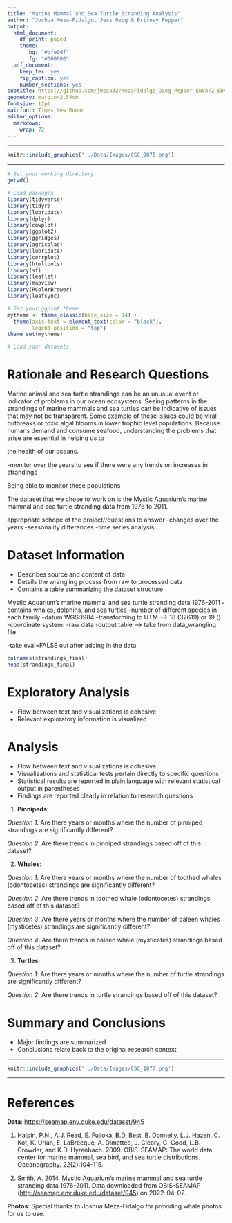 ```yaml
---
title: "Marine Mammal and Sea Turtle Stranding Analysis"
author: "Joshua Meza-Fidalgo, Jess Ozog & Britney Pepper"
output:
  html_document:
    df_print: paged
    theme:
       bg: "#bfe6df"
       fg: "#000000"
  pdf_document:
    keep_tex: yes
    fig_caption: yes
    number_sections: yes
subtitle: https://github.com/jmeza32/MezaFidalgo_Ozog_Pepper_ENV872_EDA_FinalProject.git
geometry: margin=2.54cm
fontsize: 12pt
mainfont: Times New Roman
editor_options: 
  markdown: 
    wrap: 72
---
```


------------------------------------------------------------------------

```r
knitr::include_graphics('../Data/Images/CSC_0075.png')

```

------------------------------------------------------------------------

```{=tex}
\newpage
\tableofcontents 
\newpage
\listoftables 
\newpage
\listoffigures 
\newpage
```
```r
# Set your working directory
getwd()

# Load packages
library(tidyverse)
library(tidyr)
library(lubridate)
library(dplyr)
library(cowplot)
library(ggplot2)
library(ggridges)
library(agricolae)
library(lubridate)
library(corrplot)
library(htmltools)
library(sf)
library(leaflet)
library(mapview)
library(RColorBrewer)
library(leafsync)

# Set your ggplot theme
mytheme <- theme_classic(base_size = 14) +
  theme(axis.text = element_text(color = "black"), 
        legend.position = "top")
theme_set(mytheme)

# Load your datasets


```

# Rationale and Research Questions

Marine animal and sea turtle strandings can be an unusual event or
indicator of problems in our ocean ecosystems. Seeing patterns in the
strandings of marine mammals and sea turtles can be indicative of issues
that may not be transparent. Some example of these issues could be viral
outbreaks or toxic algal blooms in lower trophic level populations.
Because humans demand and consume seafood, understanding the problems
that arise are essential in helping us to

the health of our oceans.

-monitor over the years to see if there were any trends on increases in
strandings

Being able to monitor these populations

The dataset that we chose to work on is the Mystic Aquarium's marine
mammal and sea turtle stranding data from 1976 to 2011.

appropriate schope of the project//questions to answer -changes over the
years -seasonality differences -time series analysis

\newpage

# Dataset Information

-   Describes source and content of data
-   Details the wrangling process from raw to processed data
-   Contains a table summarizing the dataset structure

Mystic Aquarium's marine mammal and sea turtle stranding data 1976-2011
-contains whales, dolphins, and sea turtles -number of different species
in each family -datum WGS:1984 -transforming to UTM --> 18 (32619) or 19
() -coordinate system: -raw data -output table --> take from
data_wrangling file

-take eval=FALSE out after adding in the data

```r
colnames(strandings_final)
head(strandings_final)

```

\newpage

# Exploratory Analysis

-   Flow between text and visualizations is cohesive
-   Relevant exploratory information is visualized

\newpage

# Analysis

-   Flow between text and visualizations is cohesive
-   Visualizations and statistical tests pertain directly to specific
    questions
-   Statistical results are reported in plain language with relevant
    statistical output in parentheses
-   Findings are reported clearly in relation to research questions

1.  **Pinnipeds**:

*Question 1*: Are there years or months where the number of pinniped
strandings are significantly different?

*Question 2*: Are there trends in pinniped strandings based off of this
dataset?

2.  **Whales**:

*Question 1*: Are there years or months where the number of toothed
whales (odontocetes) strandings are significantly different?

*Question 2*: Are there trends in toothed whale (odontocetes) strandings
based off of this dataset?

*Question 3*: Are there years or months where the number of baleen
whales (mysticetes) strandings are significantly different?

*Question 4*: Are there trends in baleen whale (mysticetes) strandings
based off of this dataset?

3.  **Turtles**:

*Question 1*: Are there years or months where the number of turtle
strandings are significantly different?

*Question 2*: Are there trends in turtle strandings based off of this
dataset?

\newpage

# Summary and Conclusions

-   Major findings are summarized
-   Conclusions relate back to the original research context

\newpage

------------------------------------------------------------------------

```r
knitr::include_graphics('../Data/Images/CSC_1077.png')

```

------------------------------------------------------------------------

# References

**Data**: <https://seamap.env.duke.edu/dataset/945>

1.  Halpin, P.N., A.J. Read, E. Fujioka, B.D. Best, B. Donnelly, L.J.
    Hazen, C. Kot, K. Urian, E. LaBrecque, A. Dimatteo, J. Cleary, C.
    Good, L.B. Crowder, and K.D. Hyrenbach. 2009. OBIS-SEAMAP: The world
    data center for marine mammal, sea bird, and sea turtle
    distributions. Oceanography. 22(2):104-115.

2.  Smith, A. 2014. Mystic Aquarium's marine mammal and sea turtle
    stranding data 1976-2011. Data downloaded from OBIS-SEAMAP
    (<http://seamap.env.duke.edu/dataset/945>) on 2022-04-02.

**Photos**: Special thanks to Joshua Meza-Fidalgo for providing whale
photos for us to use.
